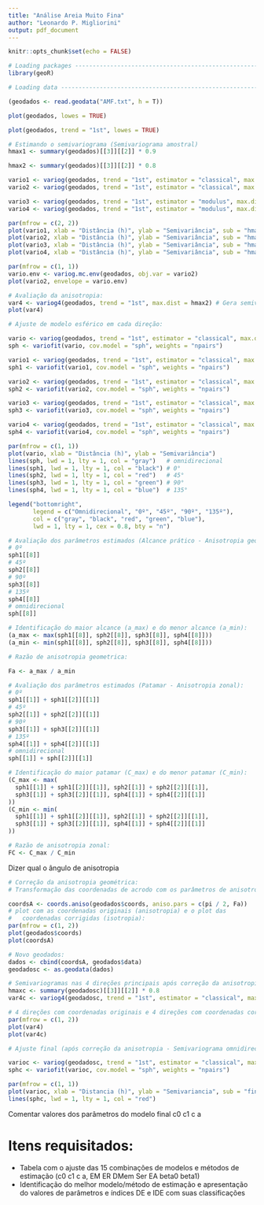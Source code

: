 ```yaml
---
title: "Análise Areia Muito Fina"
author: "Leonardo P. Migliorini"
output: pdf_document
---
```


```r
knitr::opts_chunk$set(echo = FALSE)
```

```r
# Loading packages -------------------------------------------------------------
library(geoR)

# Loading data -----------------------------------------------------------------

(geodados <- read.geodata("AMF.txt", h = T))
```

```r
plot(geodados, lowes = TRUE)
```

```r
plot(geodados, trend = "1st", lowes = TRUE)
```

```r
# Estimando o semivariograma (Semivariograma amostral)
hmax1 <- summary(geodados)[[3]][[2]] * 0.9

hmax2 <- summary(geodados)[[3]][[2]] * 0.8

vario1 <- variog(geodados, trend = "1st", estimator = "classical", max.dist = hmax1)
vario2 <- variog(geodados, trend = "1st", estimator = "classical", max.dist = hmax2)

vario3 <- variog(geodados, trend = "1st", estimator = "modulus", max.dist = hmax1)
vario4 <- variog(geodados, trend = "1st", estimator = "modulus", max.dist = hmax2)

par(mfrow = c(2, 2))
plot(vario1, xlab = "Distância (h)", ylab = "Semivariância", sub = "hmax 90% - clássico")
plot(vario2, xlab = "Distância (h)", ylab = "Semivariância", sub = "hmax 80% - clássico")
plot(vario3, xlab = "Distância (h)", ylab = "Semivariância", sub = "hmax 90% - robusto")
plot(vario4, xlab = "Distância (h)", ylab = "Semivariância", sub = "hmax 80% - robusto")
```

```r
par(mfrow = c(1, 1))
vario.env <- variog.mc.env(geodados, obj.var = vario2)
plot(vario2, envelope = vario.env)
```

```r
# Avaliação da anisotropia:
var4 <- variog4(geodados, trend = "1st", max.dist = hmax2) # Gera semivariogramas em 4 direções principais
plot(var4)
```

```r
# Ajuste de modelo esférico em cada direção:

vario <- variog(geodados, trend = "1st", estimator = "classical", max.dist = hmax2, direction = "omnidirectional") # geral
sph <- variofit(vario, cov.model = "sph", weights = "npairs")

vario1 <- variog(geodados, trend = "1st", estimator = "classical", max.dist = hmax2, direction = 0) # direção 0º
sph1 <- variofit(vario1, cov.model = "sph", weights = "npairs")

vario2 <- variog(geodados, trend = "1st", estimator = "classical", max.dist = hmax2, direction = pi / 4) # direção 45º
sph2 <- variofit(vario2, cov.model = "sph", weights = "npairs")

vario3 <- variog(geodados, trend = "1st", estimator = "classical", max.dist = hmax2, direction = pi / 2) # direção 90º
sph3 <- variofit(vario3, cov.model = "sph", weights = "npairs")

vario4 <- variog(geodados, trend = "1st", estimator = "classical", max.dist = hmax2, direction = 3 * pi / 4) # direção 135º
sph4 <- variofit(vario4, cov.model = "sph", weights = "npairs")
```


```r
par(mfrow = c(1, 1))
plot(vario, xlab = "Distância (h)", ylab = "Semivariância")
lines(sph, lwd = 1, lty = 1, col = "gray")   # omnidirecional
lines(sph1, lwd = 1, lty = 1, col = "black") # 0°
lines(sph2, lwd = 1, lty = 1, col = "red")   # 45°
lines(sph3, lwd = 1, lty = 1, col = "green") # 90°
lines(sph4, lwd = 1, lty = 1, col = "blue")  # 135°

legend("bottomright", 
       legend = c("Omnidirecional", "0º", "45º", "90º", "135º"),
       col = c("gray", "black", "red", "green", "blue"),
       lwd = 1, lty = 1, cex = 0.8, bty = "n")

```

```r
# Avaliação dos parâmetros estimados (Alcance prático - Anisotropia geométrica):
# 0º
sph1[[8]]
# 45º
sph2[[8]]
# 90º
sph3[[8]]
# 135º
sph4[[8]]
# omnidirecional
sph[[8]]

# Identificação do maior alcance (a_max) e do menor alcance (a_min):
(a_max <- max(sph1[[8]], sph2[[8]], sph3[[8]], sph4[[8]]))
(a_min <- min(sph1[[8]], sph2[[8]], sph3[[8]], sph4[[8]]))

# Razão de anisotropia geometrica:

Fa <- a_max / a_min

# Avaliação dos parâmetros estimados (Patamar - Anisotropia zonal):
# 0º
sph1[[1]] + sph1[[2]][[1]]
# 45º
sph2[[1]] + sph2[[2]][[1]]
# 90º
sph3[[1]] + sph3[[2]][[1]]
# 135º
sph4[[1]] + sph4[[2]][[1]]
# omnidirecional
sph[[1]] + sph[[2]][[1]]

# Identificação do maior patamar (C_max) e do menor patamar (C_min):
(C_max <- max(
  sph1[[1]] + sph1[[2]][[1]], sph2[[1]] + sph2[[2]][[1]],
  sph3[[1]] + sph3[[2]][[1]], sph4[[1]] + sph4[[2]][[1]]
))
(C_min <- min(
  sph1[[1]] + sph1[[2]][[1]], sph2[[1]] + sph2[[2]][[1]],
  sph3[[1]] + sph3[[2]][[1]], sph4[[1]] + sph4[[2]][[1]]
))

# Razão de anisotropia zonal:
FC <- C_max / C_min

```

Dizer qual o ângulo de anisotropia 


```r
# Correção da anisotropia geométrica:
# Transformação das coordenadas de acrodo com os parâmetros de anisotropia:

coordsA <- coords.aniso(geodados$coords, aniso.pars = c(pi / 2, Fa))
# plot com as coordenadas originais (anisotropia) e o plot das
# 	coordenadas corrigidas (isotropia):
par(mfrow = c(1, 2))
plot(geodados$coords)
plot(coordsA)

```

```r
# Novo geodados:
dados <- cbind(coordsA, geodados$data)
geodadosc <- as.geodata(dados)
```

```r
# Semivariogramas nas 4 direções principais após correção da anisotropia:
hmaxc <- summary(geodadosc)[[3]][[2]] * 0.8
var4c <- variog4(geodadosc, trend = "1st", estimator = "classical", max.dist = hmaxc)

# 4 direções com coordenadas originais e 4 direções com coordenadas corrigidas:
par(mfrow = c(1, 2))
plot(var4)
plot(var4c)
```

```r
# Ajuste final (após correção da anisotropia - Semivariograma omnidirecional):

varioc <- variog(geodadosc, trend = "1st", estimator = "classical", max.dist = hmaxc, direction = "omnidirectional")
sphc <- variofit(varioc, cov.model = "sph", weights = "npairs")

```

```r
par(mfrow = c(1, 1))
plot(varioc, xlab = "Distancia (h)", ylab = "Semivariancia", sub = "final")
lines(sphc, lwd = 1, lty = 1, col = "red")
```

Comentar valores dos parâmetros do modelo final c0 c1 c a



# Itens requisitados:

- Tabela com o ajuste das 15 combinações de modelos e métodos de estimação (c0 c1 c a, EM ER DMem Ser EA beta0 beta1)
- Identificação do melhor modelo/método de estimação e apresentação do valores de parâmetros e índices DE e IDE com suas classificações
